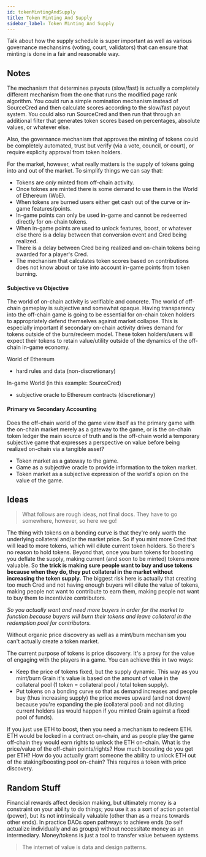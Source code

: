 ```yaml
---
id: tokenMintingAndSupply
title: Token Minting And Supply
sidebar_label: Token Minting And Supply
---
```



Talk about how the supply schedule is super important as well as various governance mechansims (voting, court, validators) that can ensure that minting is done in a fair and reasonable way.

## Notes

The mechanism that determines payouts (slow/fast) is actually a completely different mechanism from the one that runs the modified page rank algorithm. You could run a simple nomination mechanism instead of SourceCred and then calculate scores according to the slow/fast payout system. You could also run SourceCred and then run that through an additional filter that generates token scores based on percentages, absolute values, or whatever else.

Also, the governance mechanism that approves the minting of tokens could be completely automated, trust but verify (via a vote, council, or court), or require explicity approval from token holders.

For the market, however, what really matters is the supply of tokens going into and out of the market. To simplify things we can say that:
- Tokens are _only_ minted from off-chain activity.
- Once toknes are minted there is some demand to use them in the World of Ethereum (WoE).
- When tokens are burned users either get cash out of the curve or in-game features/points.
- In-game points can only be used in-game and cannot be redeemed directly for on-chain tokens.
- When in-game points are used to unlock features, boost, or whatever else there is a delay between that conversion event and Cred being realized.
- There is a delay between Cred being realized and on-chain tokens being awarded for a player's Cred.
- The mechanism that calculates token scores based on contributions does not know about or take into account in-game points from token burning.

#### Subjective vs Objective

The world of on-chain activity is verifiable and concrete. The world of off-chain gameplay is subjective and somewhat opaque. Having transparency into the off-chain game is going to be essential for on-chain token holders to appropriately defend themselves against market collapse. This is especially important if secondary on-chain activity drives demand for tokens outside of the burn/redeem model. These token holders/users will expect their tokens to retain value/utility outside of the dynamics of the off-chain in-game economy. 

World of Ethereum
- hard rules and data (non-discretionary)

In-game World (in this example: SourceCred)
- subjective oracle to Ethereum contracts (discretionary)

#### Primary vs Secondary Accounting

Does the off-chain world of the game view itself as the primary game with the on-chain market merely as a gateway to the game, or is the on-chain token ledger the main source of truth and is the off-chain world a temporary subjective game that expresses a perspective on value before being realized on-chain via a tangible asset?
- Token market as a gateway to the game.
- Game as a subjective oracle to provide information to the token market.
- Token market as a subjective expression of the world's opion on the value of the game.

## Ideas 

> What follows are rough ideas, not final docs. They have to go somewhere, however, so here we go!

The thing with tokens on a bonding curve is that they're only worth the underlying collateral and/or the market price. So if you mint more Cred that will lead to more tokens, which will dilute current token holders. So there's no reason to hold tokens. Beyond that, once you burn tokens for boosting you deflate the supply, making current (and soon to be minted) tokens more valuable. So **the trick is making sure people want to buy and use tokens because when they do, they put collateral in the market without increasing the token supply.** The biggest risk here is actually that creating too much Cred and not having enough buyers will dilute the value of tokens, making people not want to contribute to earn them, making people not want to buy them to incentivize contributors.

*So you actually want and need more buyers in order for the market to function because buyers will burn their tokens and leave collateral in the redemption pool for contributors.*

Without organic price discovery as well as a mint/burn mechanism you can't actually create a token market.

The current purpose of tokens is price discovery. It's a proxy for the value of engaging with the players in a game. You can achieve this in two ways:
- Keep the price of tokens fixed, but the supply dynamic. This way as you mint/burn Grain it's value is based on the amount of value in the collateral pool (1 token = collateral pool / total token supply).
- Put tokens on a bonding curve so that as demand increases and people buy (thus increasing supply) the price moves upward (and not down) because you're expanding the pie (collateral pool) and not diluting current holders (as would happen if you minted Grain against a fixed pool of funds).

If you just use ETH to boost, then you need a mechanism to redeem ETH. ETH would be locked in a contract on-chain, and as people play the game off-chain they would earn rights to unlock the ETH on-chain. What is the price/value of the off-chain points/rights? How much boosting do you get per ETH? How do you actually grant someone the ability to unlock ETH out of the staking/boosting pool on-chain? This requires a token with price discovery.

## Random Stuff

Financial rewards affect decision making, but ultimately money is a constraint on your ability to do things; you use it as a sort of action potential (power), but its not intrinsically valuable (other than as a means towards other ends). In practice DAOs open pathways to achieve ends (to self actualize individually and as groups) without necessitate money as an intermediary. Money/tokens is just a tool to transfer value between systems.

> The internet of value is data and design patterns.